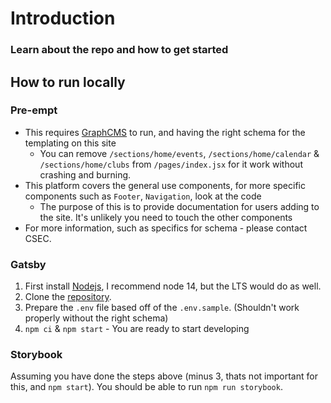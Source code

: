 
<Meta title='Documentation/1. Introduction' />

# Introduction

### Learn about the repo and how to get started

<div style={{ margin: `2rem 0` }} />

## How to run locally

### Pre-empt

- This requires [GraphCMS](https://graphcms.com/) to run, and having the right schema for the templating on this site
  - You can remove `/sections/home/events`, `/sections/home/calendar` & `/sections/home/clubs`
    from `/pages/index.jsx` for it work without crashing and burning.
- This platform covers the general use components, for more specific components such as `Footer`, `Navigation`, look at the code
  - The purpose of this is to provide documentation for users adding to the site. It's unlikely you need to touch the other components
- For more information, such as specifics for schema - please contact CSEC.

### Gatsby

1.  First install [Nodejs](https://nodejs.org/en), I recommend node 14, but the LTS would do as well.
2.  Clone the <a href={repository.url} target="_blank">repository</a>.
3.  Prepare the `.env` file based off of the `.env.sample`. (Shouldn't work properly without the right schema)
4.  `npm ci` & `npm start` - You are ready to start developing

### Storybook

Assuming you have done the steps above (minus 3, thats not important for this,
and `npm start`). You should be able to run `npm run storybook`.

<div style={{ margin: `3rem 0` }} />
